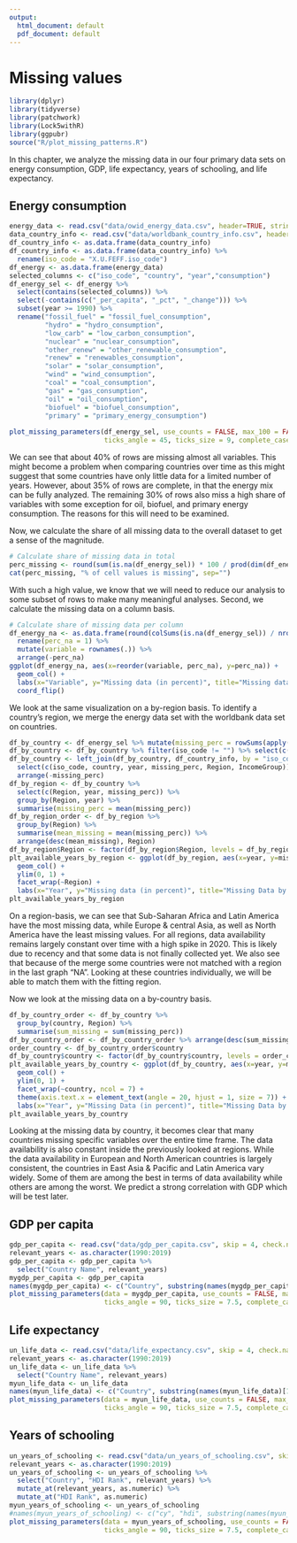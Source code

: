 ```yaml
---
output:
  html_document: default
  pdf_document: default
---
```

# Missing values

```r
library(dplyr)
library(tidyverse)
library(patchwork)
library(Lock5withR)
library(ggpubr)
source("R/plot_missing_patterns.R")
```

In this chapter, we analyze the missing data in our four primary data sets on energy consumption, GDP, life expectancy, years of schooling, and life expectancy.

## Energy consumption

```r
energy_data <- read.csv("data/owid_energy_data.csv", header=TRUE, stringsAsFactors=FALSE)
data_country_info <- read.csv("data/worldbank_country_info.csv", header=TRUE, stringsAsFactors=FALSE, encoding = "UTF-8")
df_country_info <- as.data.frame(data_country_info)
df_country_info <- as.data.frame(data_country_info) %>% 
  rename(iso_code = "X.U.FEFF.iso_code")
df_energy <- as.data.frame(energy_data)
selected_columns <- c("iso_code", "country", "year","consumption")
df_energy_sel <- df_energy %>% 
  select(contains(selected_columns)) %>%
  select(-contains(c("_per_capita", "_pct", "_change"))) %>%
  subset(year >= 1990) %>%
  rename("fossil_fuel" = "fossil_fuel_consumption", 
         "hydro" = "hydro_consumption", 
         "low_carb" = "low_carbon_consumption", 
         "nuclear" = "nuclear_consumption", 
         "other_renew" = "other_renewable_consumption", 
         "renew" = "renewables_consumption", 
         "solar" = "solar_consumption", 
         "wind" = "wind_consumption", 
         "coal" = "coal_consumption", 
         "gas" = "gas_consumption", 
         "oil" = "oil_consumption", 
         "biofuel" = "biofuel_consumption", 
         "primary" = "primary_energy_consumption")
  
plot_missing_parameters(df_energy_sel, use_counts = FALSE, max_100 = FALSE, 
                        ticks_angle = 45, ticks_size = 9, complete_cases_size = 3.5, complete_cases_hjust = 0)
```

We can see that about 40% of rows are missing almost all variables. This might become a problem when comparing countries over time as this might suggest that some countries have only little data for a limited number of years.
However, about 35% of rows are complete, in that the energy mix can be fully analyzed. The remaining 30% of rows also miss a high share of variables with some exception for oil, biofuel, and primary energy consumption. The reasons for this will need to be examined.

Now, we calculate the share of all missing data to the overall dataset to get a sense of the magnitude.
```r
# Calculate share of missing data in total
perc_missing <- round(sum(is.na(df_energy_sel)) * 100 / prod(dim(df_energy_sel)), 1)
cat(perc_missing, "% of cell values is missing", sep="")
```

With such a high value, we know that we will need to reduce our analysis to some subset of rows to make many meaningful analyses. Second, we calculate the missing data on a column basis.
```r
# Calculate share of missing data per column
df_energy_na <- as.data.frame(round(colSums(is.na(df_energy_sel)) / nrow(df_energy_sel) * 100, 1)) %>% 
  rename(perc_na = 1) %>%
  mutate(variable = rownames(.)) %>%
  arrange(-perc_na)
ggplot(df_energy_na, aes(x=reorder(variable, perc_na), y=perc_na)) + 
  geom_col() +
  labs(x="Variable", y="Missing data (in percent)", title="Missing data per column") +
  coord_flip()
```

We look at the same visualization on a by-region basis. To identify a country's region, we merge the energy data set with the worldbank data set on countries.
```r
df_by_country <- df_energy_sel %>% mutate(missing_perc = rowSums(apply(is.na(df_energy_sel), 2, as.numeric))/ncol(df_energy_sel))
df_by_country <- df_by_country %>% filter(iso_code != "") %>% select(c(iso_code, country, year, missing_perc))
df_by_country <- left_join(df_by_country, df_country_info, by = "iso_code") %>%
  select(c(iso_code, country, year, missing_perc, Region, IncomeGroup)) %>%
  arrange(-missing_perc)
df_by_region <- df_by_country %>%
  select(c(Region, year, missing_perc)) %>%
  group_by(Region, year) %>%
  summarise(missing_perc = mean(missing_perc))
df_by_region_order <- df_by_region %>%
  group_by(Region) %>%
  summarise(mean_missing = mean(missing_perc)) %>%
  arrange(desc(mean_missing), Region)
df_by_region$Region <- factor(df_by_region$Region, levels = df_by_region_order$Region)
plt_available_years_by_region <- ggplot(df_by_region, aes(x=year, y=missing_perc)) + 
  geom_col() + 
  ylim(0, 1) +
  facet_wrap(~Region) +
  labs(x="Year", y="Missing data (in percent)", title="Missing Data by Geographic Region")
plt_available_years_by_region
```

On a region-basis, we can see that Sub-Saharan Africa and Latin America have the most missing data, while Europe & central Asia, as well as North America have the least missing values. For all regions, data availability remains largely constant over time with a high spike in 2020. This is likely due to recency and that some data is not finally collected yet. We also see that because of the merge some countries were not matched with a region in the last graph "NA". Looking at these countries individually, we will be able to match them with the fitting region.

Now we look at the missing data on a by-country basis.
```r
df_by_country_order <- df_by_country %>%
  group_by(country, Region) %>%
  summarise(sum_missing = sum(missing_perc))
df_by_country_order <- df_by_country_order %>% arrange(desc(sum_missing), Region)
order_country <- df_by_country_order$country
df_by_country$country <- factor(df_by_country$country, levels = order_country)
plt_available_years_by_country <- ggplot(df_by_country, aes(x=year, y=missing_perc, color=Region)) + 
  geom_col() + 
  ylim(0, 1) +
  facet_wrap(~country, ncol = 7) +
  theme(axis.text.x = element_text(angle = 20, hjust = 1, size = 7)) +
  labs(x="Year", y="Missing Data (in percent)", title="Missing Data by Country and Region")
plt_available_years_by_country
```

Looking at the missing data by country, it becomes clear that many countries missing specific variables over the entire time frame. The data availability is also constant inside the previously looked at regions. While the data availability in European and North American countries is largely consistent, the countries in East Asia & Pacific and Latin America vary widely. Some of them are among the best in terms of data availability while others are among the worst. We predict a strong correlation with GDP which will be test later.


## GDP per capita

```r
gdp_per_capita <- read.csv("data/gdp_per_capita.csv", skip = 4, check.names = FALSE)
relevant_years <- as.character(1990:2019)
gdp_per_capita <- gdp_per_capita %>%
  select("Country Name", relevant_years)
mygdp_per_capita <- gdp_per_capita
names(mygdp_per_capita) <- c("Country", substring(names(mygdp_per_capita)[1:length(relevant_years) + 1], 0, 4))
plot_missing_parameters(data = mygdp_per_capita, use_counts = FALSE, max_100 = FALSE, 
                        ticks_angle = 90, ticks_size = 7.5, complete_cases_size = 2, complete_cases_hjust = 0.05, y_ticks_size = 6)
```

## Life expectancy

```r
un_life_data <- read.csv("data/life_expectancy.csv", skip = 4, check.names = FALSE)
relevant_years <- as.character(1990:2019)
un_life_data <- un_life_data %>%
  select("Country Name", relevant_years)
myun_life_data <- un_life_data
names(myun_life_data) <- c("Country", substring(names(myun_life_data)[1:length(relevant_years) + 1], 0, 4))
plot_missing_parameters(data = myun_life_data, use_counts = FALSE, max_100 = FALSE, 
                        ticks_angle = 90, ticks_size = 7.5, complete_cases_size = 3, complete_cases_hjust = 0.05)
```

## Years of schooling

```r
un_years_of_schooling <- read.csv("data/un_years_of_schooling.csv", skip = 6, check.names = FALSE)
relevant_years <- as.character(1990:2019)
un_years_of_schooling <- un_years_of_schooling %>%
  select("Country", "HDI Rank", relevant_years) %>%
  mutate_at(relevant_years, as.numeric) %>%
  mutate_at("HDI Rank", as.numeric)
myun_years_of_schooling <- un_years_of_schooling
#names(myun_years_of_schooling) <- c("cy", "hdi", substring(names(myun_years_of_schooling)[1:length(relevant_years) + 1], 0, 4))
plot_missing_parameters(data = myun_years_of_schooling, use_counts = FALSE, max_100 = FALSE, 
                        ticks_angle = 90, ticks_size = 7.5, complete_cases_size = 3, complete_cases_hjust = 0.05)
```
